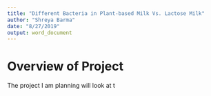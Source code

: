 ```yaml
---
title: "Different Bacteria in Plant-based Milk Vs. Lactose Milk"
author: "Shreya Barma"
date: "8/27/2019"
output: word_document
---
```


# Overview of Project 

The project I am planning will look at t

